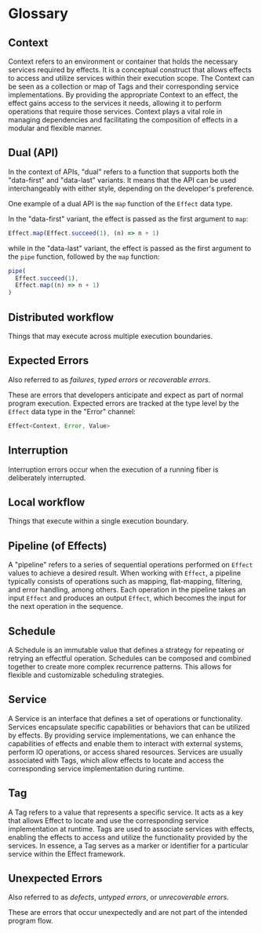 # Glossary

## Context

Context refers to an environment or container that holds the necessary services required by effects. It is a conceptual construct that allows effects to access and utilize services within their execution scope. The Context can be seen as a collection or map of Tags and their corresponding service implementations. By providing the appropriate Context to an effect, the effect gains access to the services it needs, allowing it to perform operations that require those services. Context plays a vital role in managing dependencies and facilitating the composition of effects in a modular and flexible manner.

## Dual (API)

In the context of APIs, "dual" refers to a function that supports both the "data-first" and "data-last" variants.
It means that the API can be used interchangeably with either style, depending on the developer's preference.

One example of a dual API is the `map` function of the `Effect` data type.

In the "data-first" variant, the effect is passed as the first argument to `map`:

```ts
Effect.map(Effect.succeed(1), (n) => n + 1)
```

while in the "data-last" variant, the effect is passed as the first argument to the `pipe` function, followed by the `map` function:

```ts
pipe(
  Effect.succeed(1),
  Effect.map((n) => n + 1)
)
```

## Distributed workflow

Things that may execute across multiple execution boundaries.

## Expected Errors

Also referred to as _failures_, _typed errors_ or _recoverable errors_.

These are errors that developers anticipate and expect as part of normal program execution.
Expected errors are tracked at the type level by the `Effect` data type in the "Error" channel:

```ts /Error/
Effect<Context, Error, Value>
```

## Interruption

Interruption errors occur when the execution of a running fiber is deliberately interrupted.

## Local workflow

Things that execute within a single execution boundary.

## Pipeline (of Effects)

A "pipeline" refers to a series of sequential operations performed on `Effect` values to achieve a desired result.
When working with `Effect`, a pipeline typically consists of operations such as mapping, flat-mapping, filtering, and error handling, among others. Each operation in the pipeline takes an input `Effect` and produces an output `Effect`, which becomes the input for the next operation in the sequence.

## Schedule

A Schedule is an immutable value that defines a strategy for repeating or retrying an effectful operation.
Schedules can be composed and combined together to create more complex recurrence patterns.
This allows for flexible and customizable scheduling strategies.

## Service

A Service is an interface that defines a set of operations or functionality. Services encapsulate specific capabilities or behaviors that can be utilized by effects. By providing service implementations, we can enhance the capabilities of effects and enable them to interact with external systems, perform IO operations, or access shared resources. Services are usually associated with Tags, which allow effects to locate and access the corresponding service implementation during runtime.

## Tag

A Tag refers to a value that represents a specific service. It acts as a key that allows Effect to locate and use the corresponding service implementation at runtime. Tags are used to associate services with effects, enabling the effects to access and utilize the functionality provided by the services. In essence, a Tag serves as a marker or identifier for a particular service within the Effect framework.

## Unexpected Errors

Also referred to as _defects_, _untyped errors_, or _unrecoverable errors_.

These are errors that occur unexpectedly and are not part of the intended program flow.
